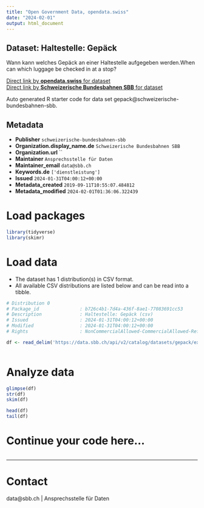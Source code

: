 ```yaml
---
title: "Open Government Data, opendata.swiss"
date: "2024-02-01"
output: html_document
---
```


## Dataset: Haltestelle: Gepäck

Wann kann welches Gepäck an einer Haltestelle aufgegeben werden.When can which luggage be checked in at a stop?

[Direct link by **opendata.swiss** for dataset](https://opendata.swiss/de/dataset/haltestelle-gepack1)<br>
[Direct link by **Schweizerische Bundesbahnen SBB** for dataset](https://data.sbb.ch/explore/dataset/gepack/)

Auto generated R starter code for data set gepack@schweizerische-bundesbahnen-sbb.

## Metadata

- **Publisher** `schweizerische-bundesbahnen-sbb`
- **Organization.display_name.de** `Schweizerische Bundesbahnen SBB`
- **Organization.url** ``
- **Maintainer** `Ansprechsstelle für Daten`
- **Maintainer_email** `data@sbb.ch`
- **Keywords.de** `['dienstleistung']`
- **Issued** `2024-01-31T04:00:12+00:00`
- **Metadata_created** `2019-09-11T10:55:07.484812`
- **Metadata_modified** `2024-02-01T01:36:06.322439`


# Load packages

```r

library(tidyverse)
library(skimr)

```

# Load data

-   The dataset has 1 distribution(s) in CSV format.
-   All available CSV distributions are listed below and can be read into a tibble.

```r

# Distribution 0
# Package_id               : b726c4b1-7d4a-436f-8ae1-77083691cc53
# Description              : Haltestelle: Gepäck (csv)
# Issued                   : 2024-01-31T04:00:12+00:00
# Modified                 : 2024-01-31T04:00:12+00:00
# Rights                   : NonCommercialAllowed-CommercialAllowed-ReferenceRequired

df <- read_delim('https://data.sbb.ch/api/v2/catalog/datasets/gepack/exports/csv')



```

# Analyze data

```r

glimpse(df)
str(df)
skim(df)

head(df)
tail(df)

```

# Continue your code here...

```r

```

------------------------------------------------------------------------

# Contact

data@sbb.ch | Ansprechsstelle für Daten
